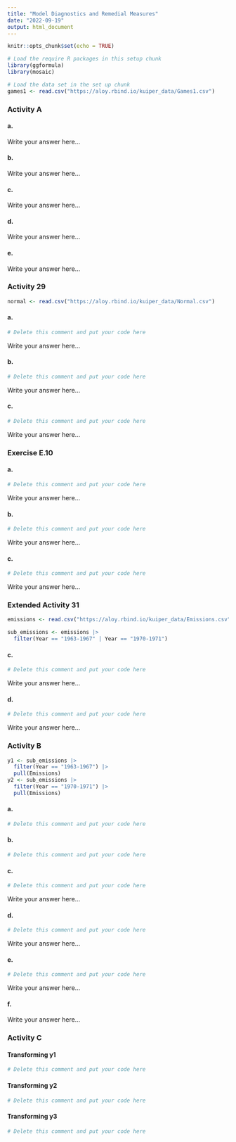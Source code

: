 ```yaml
---
title: "Model Diagnostics and Remedial Measures"
date: "2022-09-19"
output: html_document
---
```


```r
knitr::opts_chunk$set(echo = TRUE)

# Load the require R packages in this setup chunk
library(ggformula)
library(mosaic)

# Load the data set in the set up chunk
games1 <- read.csv("https://aloy.rbind.io/kuiper_data/Games1.csv")
```

### Activity A

#### a.

Write your answer here...

#### b.

Write your answer here...

#### c.

Write your answer here...

#### d.

Write your answer here...

#### e.

Write your answer here...


### Activity 29

```r
normal <- read.csv("https://aloy.rbind.io/kuiper_data/Normal.csv")
```

#### a.

```r
# Delete this comment and put your code here
```

Write your answer here...


#### b.

```r
# Delete this comment and put your code here
```

Write your answer here...


#### c.

```r
# Delete this comment and put your code here
```

Write your answer here...


### Exercise E.10

#### a.

```r
# Delete this comment and put your code here
```

Write your answer here...


#### b.

```r
# Delete this comment and put your code here
```

Write your answer here...


#### c.

```r
# Delete this comment and put your code here
```

Write your answer here...



### Extended Activity 31

```r
emissions <- read.csv("https://aloy.rbind.io/kuiper_data/Emissions.csv")

sub_emissions <- emissions |> 
  filter(Year == "1963-1967" | Year == "1970-1971")
```


#### c.

```r
# Delete this comment and put your code here
```

Write your answer here...



#### d.

```r
# Delete this comment and put your code here
```

Write your answer here...



### Activity B

```r
y1 <- sub_emissions |> 
  filter(Year == "1963-1967") |> 
  pull(Emissions)
y2 <- sub_emissions |> 
  filter(Year == "1970-1971") |>
  pull(Emissions)
```

#### a.

```r
# Delete this comment and put your code here
```

#### b.

```r
# Delete this comment and put your code here
```

#### c.

```r
# Delete this comment and put your code here
```

Write your answer here...

#### d.

```r
# Delete this comment and put your code here
```

Write your answer here...

#### e.

```r
# Delete this comment and put your code here
```

Write your answer here...

#### f.

Write your answer here...




### Activity C

#### Transforming y1

```r
# Delete this comment and put your code here
```

#### Transforming y2

```r
# Delete this comment and put your code here
```

#### Transforming y3

```r
# Delete this comment and put your code here
```
